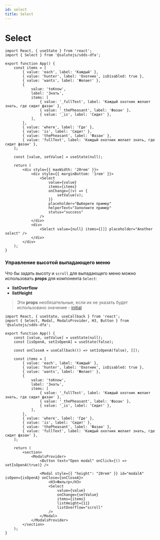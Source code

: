 ```yaml
---
id: select
title: Select
---
```



# Select
<Description name="Select" />
<PropsTable name="Select" />

```tsx live
import React, { useState } from 'react';
import { Select } from '@salutejs/sdds-dfa';

export function App() {
    const items = [
        { value: 'each', label: 'Каждый' },
        { value: 'hunter', label: 'Охотник', isDisabled: true },
        { value: 'wants', label: 'Желает' },
        {
            value: 'toKnow',
            label: 'Знать',
            items: [
                { value: '_fullText', label: 'Каждый охотник желает знать, где сидит фазан' },
                { value: '_thePheasant', label: 'Фазан' },
                { value: '_is', label: 'Сидит' },
            ],
        },
        { value: 'where', label: 'Где' },
        { value: 'is', label: 'Сидит' },
        { value: 'thePheasant', label: 'Фазан' },
        { value: 'fullText', label: 'Каждый охотник желает знать, где сидит фазан' },
    ];

    const [value, setValue] = useState(null);

    return (
        <div style={{ maxWidth: '20rem' }}>
            <div style={{ marginBottom: '1rem' }}>
                <Select
                    value={value}
                    items={items}
                    onChange={(v) => {
                        setValue(v);
                    }}
                    placeholder="Выберите пример"
                    helperText="Заполните пример"
                    status="success"
                />
            </div>
            <div>
                <Select value={null} items={[]} placeholder="Another select" />
            </div>
        </div>
    );
}
```

### Управление высотой выпадающего меню
Что бы задать высоту и `scroll` для выпадающего меню можно использовать **props** для компонента `Select`:
- **listOverflow**
- **listHeight**

> Эти **props** необязательные, если их не указать будет использовано значение - [initial](https://developer.mozilla.org/en-US/docs/Web/CSS/initial)

```tsx live
import React, { useState, useCallback } from 'react';
import { Select, Modal, ModalsProvider, H3, Button } from '@salutejs/sdds-dfa';

export function App() {
    const [value, setValue] = useState(null);
    const [isOpenA, setIsOpenA] = useState(false);

    const onCloseA = useCallback(() => setIsOpenA(false), []);

    const items = [
        { value: 'each', label: 'Каждый' },
        { value: 'hunter', label: 'Охотник', isDisabled: true },
        { value: 'wants', label: 'Желает' },
        {
            value: 'toKnow',
            label: 'Знать',
            items: [
                { value: '_fullText', label: 'Каждый охотник желает знать, где сидит фазан' },
                { value: '_thePheasant', label: 'Фазан' },
                { value: '_is', label: 'Сидит' },
            ],
        },
        { value: 'where', label: 'Где' },
        { value: 'is', label: 'Сидит' },
        { value: 'thePheasant', label: 'Фазан' },
        { value: 'fullText', label: 'Каждый охотник желает знать, где сидит фазан' },
    ];

    return (
        <section>
            <ModalsProvider>
                <Button text="Open modal" onClick={() => setIsOpenA(true)} />

                <Modal style={{ "height": "20rem" }} id="modalA" isOpen={isOpenA} onClose={onCloseA}>
                    <H3>Фильтр</H3>
                    <Select
                        value={value}
                        onChange={setValue}
                        items={items}
                        listHeight={11}
                        listOverflow="scroll"
                    />
                </Modal>
            </ModalsProvider>
        </section>
    );
}
```
